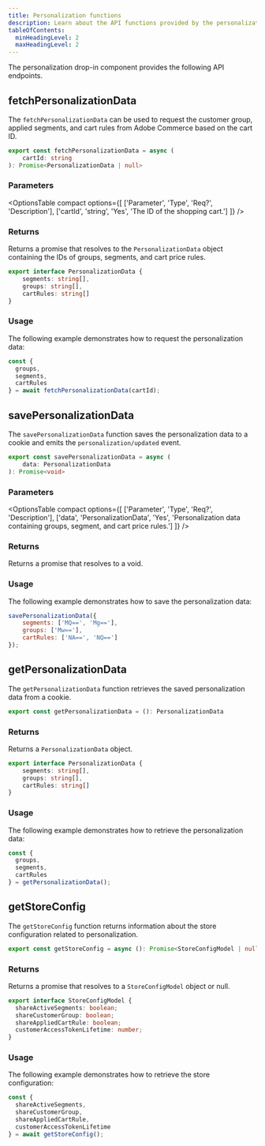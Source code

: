 ```yaml
---
title: Personalization functions
description: Learn about the API functions provided by the personalization drop-in component.
tableOfContents:
  minHeadingLevel: 2
  maxHeadingLevel: 2
---
```



The personalization drop-in component provides the following API endpoints.

## fetchPersonalizationData

The `fetchPersonalizationData` can be used to request the customer group, applied segments, and cart rules from Adobe Commerce based on the cart ID.

```ts
export const fetchPersonalizationData = async (
    cartId: string
): Promise<PersonalizationData | null>
```

### Parameters

<OptionsTable
  compact
  options={[
    ['Parameter', 'Type', 'Req?', 'Description'],
    ['cartId', 'string', 'Yes', 'The ID of the shopping cart.']
  ]}
/>

### Returns

Returns a promise that resolves to the `PersonalizationData` object containing the IDs of groups, segments, and cart price rules.

```ts
export interface PersonalizationData {
    segments: string[],
    groups: string[],
    cartRules: string[]
}
```

### Usage

The following example demonstrates how to request the personalization data:

```ts
const {
  groups,
  segments,
  cartRules
} = await fetchPersonalizationData(cartId);
```

## savePersonalizationData

The `savePersonalizationData` function saves the personalization data to a cookie and emits the `personalization/updated` event.

```ts
export const savePersonalizationData = async (
    data: PersonalizationData
): Promise<void>
```

### Parameters

<OptionsTable
  compact
  options={[
    ['Parameter', 'Type', 'Req?', 'Description'],
    ['data', 'PersonalizationData', 'Yes', 'Personalization data containing groups, segment, and cart price rules.']
  ]}
/>

### Returns

Returns a promise that resolves to a void.

### Usage

The following example demonstrates how to save the personalization data:

```js
savePersonalizationData({
    segments: ['MQ==', 'Mg=='],
    groups: ['Mw=='],
    cartRules: ['NA==', 'NQ==']
});
```

## getPersonalizationData

The `getPersonalizationData` function retrieves the saved personalization data from a cookie.

```ts
export const getPersonalizationData = (): PersonalizationData
```

### Returns

Returns a `PersonalizationData` object.

```ts
export interface PersonalizationData {
    segments: string[],
    groups: string[],
    cartRules: string[]
}
```

### Usage

The following example demonstrates how to retrieve the personalization data:

```ts
const {
  groups,
  segments,
  cartRules
} = getPersonalizationData();
```

## getStoreConfig

The `getStoreConfig` function returns information about the store configuration related to personalization.

```ts
export const getStoreConfig = async (): Promise<StoreConfigModel | null>
```

### Returns

Returns a promise that resolves to a `StoreConfigModel` object or null.

```ts
export interface StoreConfigModel {
  shareActiveSegments: boolean;
  shareCustomerGroup: boolean;
  shareAppliedCartRule: boolean;
  customerAccessTokenLifetime: number;
}
```

### Usage

The following example demonstrates how to retrieve the store configuration:

```ts
const {
  shareActiveSegments,
  shareCustomerGroup,
  shareAppliedCartRule,
  customerAccessTokenLifetime
} = await getStoreConfig();
```
